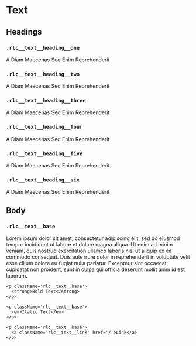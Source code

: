 
<Meta title='Components/Text' />

# Text

## Headings

### `.rlc__text__heading__one`

<Unstyled>
  <div className='rlc__block'>
    <p className='rlc__text__heading__one'>
      A Diam Maecenas Sed Enim Reprehenderit
    </p>
  </div>
</Unstyled>

### `.rlc__text__heading__two`

<Unstyled>
  <div className='rlc__block'>
    <p className='rlc__text__heading__two'>
      A Diam Maecenas Sed Enim Reprehenderit
    </p>
  </div>
</Unstyled>

### `.rlc__text__heading__three`

<Unstyled>
  <div className='rlc__block'>
    <p className='rlc__text__heading__three'>
      A Diam Maecenas Sed Enim Reprehenderit
    </p>
  </div>
</Unstyled>

### `.rlc__text__heading__four`

<Unstyled>
  <div className='rlc__block'>
    <p className='rlc__text__heading__four'>
      A Diam Maecenas Sed Enim Reprehenderit
    </p>
  </div>
</Unstyled>

### `.rlc__text__heading__five`

<Unstyled>
  <div className='rlc__block'>
    <p className='rlc__text__heading__five'>
      A Diam Maecenas Sed Enim Reprehenderit
    </p>
  </div>
</Unstyled>

### `.rlc__text__heading__six`

<Unstyled>
  <div className='rlc__block'>
    <p className='rlc__text__heading__six'>
      A Diam Maecenas Sed Enim Reprehenderit
    </p>
  </div>
</Unstyled>

## Body

### `.rlc__text__base`

<Unstyled>
  <div className='rlc__block rlc-flex rlc-flex-col rlc-gap-2'>
    <p className='rlc__text__base'>
      Lorem ipsum dolor sit amet, consectetur adipiscing elit, sed do eiusmod tempor incididunt ut labore et dolore magna aliqua. Ut enim ad minim veniam, quis nostrud exercitation ullamco laboris nisi ut aliquip ex ea commodo consequat. Duis aute irure dolor in reprehenderit in voluptate velit esse cillum dolore eu fugiat nulla pariatur. Excepteur sint occaecat cupidatat non proident, sunt in culpa qui officia deserunt mollit anim id est laborum.
    </p>

    <p className='rlc__text__base'>
      <strong>Bold Text</strong>
    </p>

    <p className='rlc__text__base'>
      <em>Italic Text</em>
    </p>

    <p className='rlc__text__base'>
      <a className='rlc__text__link' href='/'>Link</a>
    </p>
  </div>
</Unstyled>
